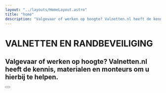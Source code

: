 ```yaml
---
layout: "../layouts/HomeLayout.astro"
title: "home"
description: "Valgevaar of werken op hoogte? Valnetten.nl heeft de kennis, materialen en monteurs om u hierbij te helpen."
---
```



# VALNETTEN EN RANDBEVEILIGING

## Valgevaar of werken op hoogte? Valnetten.nl heeft de kennis, materialen en monteurs om u hierbij te helpen.

<section class="card-wrapper">
  <Card
    name="diensten"
    image="src/assets/Valnetten-Roop.jpg"
    location="/diensten"
  />
  <Card
    name="randbeveiliging"
    image="src/assets/randbeveiliging_2.jpg"
    location="/randbeveiliging"
  />
  <Card name="contact" image="src/assets/Montage_1.jpg" location="/contact" />
</section>

<Button href="#content" text="Lees meer" intent="primary" />
